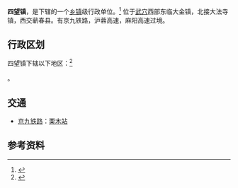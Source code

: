{{中国乡级行政区|42/11/82/105/000}}

'''四望镇'''，是{{PRC admin/fullname|42/11/82/105/000|3}}下辖的一个[[乡镇|乡镇]]级行政单位。<ref>{{PRC admin/ref sgc|{{PRC admin/parent|42/11/82/105/000}}}}</ref> 位于[[武穴|武穴]]西部东临大金镇，北接大法寺镇，西交蕲春县。有京九铁路，沪蓉高速，麻阳高速过境。

== 行政区划 ==
四望镇下辖以下地区：<ref>{{PRC admin/ref sgc|42/11/82/105/000}}</ref>

{{PRC admin/children|42/11/82/105/000}}。

== 交通 ==
* {{rint|cn|rail}}[[京九铁路|京九铁路]]：[[栗木站|栗木站]]

== 参考资料 ==
{{reflist}}

{{PRC admin/navcat|42/11/82/105/000}}